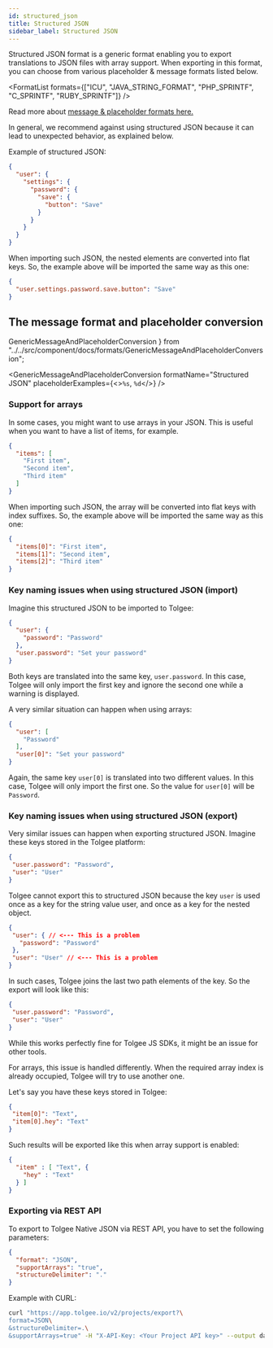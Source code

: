 ```yaml
---
id: structured_json
title: Structured JSON
sidebar_label: Structured JSON
---
```


Structured JSON format is a generic format enabling you to export translations to JSON files with array support.
When exporting in this format, you can choose from various placeholder & message formats listed below.


<FormatList formats={["ICU", "JAVA_STRING_FORMAT", "PHP_SPRINTF", "C_SPRINTF", "RUBY_SPRINTF"]} />

Read more about [message & placeholder formats here.](./message_placeholder_format.mdx)

In general, we recommend against using structured JSON because it can lead to unexpected behavior, as explained below.

Example of structured JSON:

```json title="en.json"
{
  "user": {
    "settings": {
      "password": {
        "save": {
          "button": "Save"
        }
      }
    }
  }
}
```

When importing such JSON, the nested elements are converted into flat keys. So, the example above will be imported the same way as this one:

```json title="en.json"
{
  "user.settings.password.save.button": "Save"
}
```

## The message format and placeholder conversion
  GenericMessageAndPlaceholderConversion
} from "../../src/component/docs/formats/GenericMessageAndPlaceholderConversion";

<GenericMessageAndPlaceholderConversion formatName="Structured JSON"
                                        placeholderExamples={<><code>%s</code>, <code>%d</code></>} />

### Support for arrays

In some cases, you might want to use arrays in your JSON. This is useful when you want to have a list of items, for example.

```json title="en.json"
{
  "items": [
    "First item",
    "Second item",
    "Third item"
  ]
}
```

When importing such JSON, the array will be converted into flat keys with index suffixes. So, the example above will be imported the same way as this one:

```json title="en.json"
{
  "items[0]": "First item",
  "items[1]": "Second item",
  "items[2]": "Third item"
}
```

### Key naming issues when using structured JSON (import)

Imagine this structured JSON to be imported to Tolgee:

```json title="en.json"
{
  "user": {
    "password": "Password"
  },
  "user.password": "Set your password"
}
```

Both keys are translated into the same key, `user.password`. In this case, Tolgee will only import the first key and
ignore the second one while a warning is displayed.


<ScreenshotWrapper src="/img/docs/platform/formats/json_import_conflict_warning.webp" alt="Import warning" />

A very similar situation can happen when using arrays:

```json title="en.json"
{
  "user": [
    "Password"
  ],
  "user[0]": "Set your password"
}
```

Again, the same key `user[0]` is translated into two different values. In this case, Tolgee will only import the first
one. So the value for `user[0]` will be `Password`.

### Key naming issues when using structured JSON (export)

Very similar issues can happen when exporting structured JSON. Imagine these keys stored in the Tolgee platform:

```json
{
 "user.password": "Password",
 "user": "User"
}
```

Tolgee cannot export this to structured JSON because the key `user` is used once as a key for the string value user, and once
as a key for the nested object.

```json title="INVALID JSON (key user is used twice)"
{
 "user": { // <--- This is a problem
   "password": "Password"
 },
 "user": "User" // <--- This is a problem
}
```

In such cases, Tolgee joins the last two path elements of the key. So the export will look like this:

```json title="en.json"
{
 "user.password": "Password",
 "user": "User"
}
```

While this works perfectly fine for Tolgee JS SDKs, it might be an issue for other tools.

For arrays, this issue is handled differently. When the required array index is already occupied, Tolgee will try to
use another one.

Let's say you have these keys stored in Tolgee:

```json
{
 "item[0]": "Text",
 "item[0].hey": "Text"
}
```

Such results will be exported like this when array support is enabled:
```json
{
  "item" : [ "Text", {
    "hey" : "Text"
  } ]
}
```

### Exporting via REST API
To export to Tolgee Native JSON via REST API, you have to set the following parameters:
```json
{
  "format": "JSON",
  "supportArrays": "true",
  "structureDelimiter": "."
}
```

Example with CURL:
```bash
curl "https://app.tolgee.io/v2/projects/export?\
format=JSON\
&structureDelimiter=.\
&supportArrays=true" -H "X-API-Key: <Your Project API key>" --output data.zip
```


<Importing />
